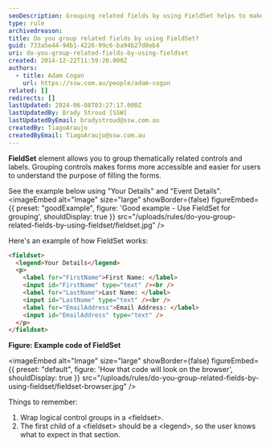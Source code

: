 ```yaml
---
seoDescription: Grouping related fields by using FieldSet helps to make forms more accessible and easier for users to understand their purpose.
type: rule
archivedreason:
title: Do you group related fields by using FieldSet?
guid: 733a5e44-94b1-4226-99c6-ba94b27d0eb4
uri: do-you-group-related-fields-by-using-fieldset
created: 2014-12-22T11:59:20.000Z
authors:
  - title: Adam Cogan
    url: https://ssw.com.au/people/adam-cogan
related: []
redirects: []
lastUpdated: 2024-06-08T03:27:17.000Z
lastUpdatedBy: Brady Stroud [SSW]
lastUpdatedByEmail: bradystroud@ssw.com.au
createdBy: TiagoAraujo
createdByEmail: TiagoAraujo@ssw.com.au
---
```


**FieldSet** element allows you to group thematically related controls and labels. Grouping controls makes forms more accessible and easier for users to understand the purpose of filling the forms.

See the example below using "Your Details" and "Event Details".
<imageEmbed
  alt="Image"
  size="large"
  showBorder={false}
  figureEmbed={{
    preset: "goodExample",
    figure: 'Good example - Use FieldSet for grouping',
    shouldDisplay: true
  }}
  src="/uploads/rules/do-you-group-related-fields-by-using-fieldset/fieldset.jpg"
/>

Here's an example of how FieldSet works:

```html
<fieldset>
  <legend>Your Details</legend>
  <p>
    <label for="FirstName">First Name: </label>
    <input id="FirstName" type="text" /><br />
    <label for="LastName">Last Name: </label>
    <input id="LastName" type="text" /><br />
    <label for="EmailAddress">Email Address: </label>
    <input id="EmailAddress" type="text" />
  </p>
</fieldset>
```

**Figure: Example code of FieldSet**


<imageEmbed
  alt="Image"
  size="large"
  showBorder={false}
  figureEmbed={{
    preset: "default",
    figure: 'How that code will look on the browser',
    shouldDisplay: true
  }}
  src="/uploads/rules/do-you-group-related-fields-by-using-fieldset/fieldset-browser.jpg"
/>

Things to remember:

1. Wrap logical control groups in a &lt;fieldset&gt;.
2. The first child of a &lt;fieldset&gt; should be a &lt;legend&gt;, so the user knows what to expect in that section.
